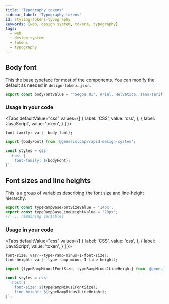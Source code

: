 ```yaml
---
title: 'Typography tokens'
sidebar_label: 'Typography tokens'
id: styling-tokens-typography
keywords: [web, design system, tokens, typography]
tags:
  - web
  - design system
  - tokens
  - typography
---
```



<!-- You can adjust any of the defaults in the `src/_config/values` folder of your design system. TODO: I don't think this is correct anymore -->

## Body font

This the base typeface for most of the components. You can modify the default as needed in `design-tokens.json`.

```ts
export const bodyFontValue = '"Segoe UI", Arial, Helvetica, sans-serif';
```

### Usage in your code

<Tabs
  defaultValue="css"
  values={[
    { label: 'CSS', value: 'css', },
    { label: 'JavaScript', value: 'token', }
  ]
}>
<TabItem value="css">

```css
font-family: var(--body-font);
```

</TabItem>
<TabItem value="token">

```ts
import {bodyFont} from '@genesislcap/rapid-design-system';

const styles = css`
  :host {
    font-family: ${bodyFont};
}`;
```

</TabItem>
</Tabs>

## Font sizes and line heights

This is a group of variables describing the font size and line-height hierarchy.

```ts
export const typeRampBaseFontSizeValue = '14px';
export const typeRampBaseLineHeightValue = '20px';
// ... remaining variables
```

### Usage in your code

<Tabs
  defaultValue="css"
  values={[
    { label: 'CSS', value: 'css', },
    { label: 'JavaScript', value: 'token', }
  ]
}>
<TabItem value="css">

```css
font-size: var(--type-ramp-minus-1-font-size);
line-height: var(--type-ramp-minus-1-line-height);
```

</TabItem>
<TabItem value="token">

```ts
import {typeRampMinus1FontSize, typeRampMinus1LineHeight} from '@genesislcap/rapid-design-system';

const styles = css`
  :host {
    font-size: ${typeRampMinus1FontSize};
    line-height: ${typeRampMinus1LineHeight};
}`;
```

</TabItem>
</Tabs>

<typography-tokens></typography-tokens>

